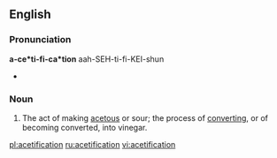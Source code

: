 ==English==

===Pronunciation===
'''a-ce*ti-fi-ca*tion'''
{{rfp}}
aah-SEH-ti-fi-KEI-shun
* {{rhymes|eɪʃən}}

===Noun===
{{infl|en|noun}}

# The act of making [[acetous]] or sour; the process of [[converting]], or of becoming converted, into vinegar.

[[pl:acetification]]
[[ru:acetification]]
[[vi:acetification]]